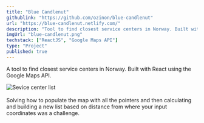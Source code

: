 ```yaml
---
title: "Blue Candlenut"
githublink: "https://github.com/ozinon/blue-candlenut"
url: "https://blue-candlenut.netlify.com/"
description: "Tool to find closest service centers in Norway. Built with React using the Google Maps API."
imgUrl: "blue-candlenut.png"
techstack: ["ReactJS", "Google Maps API"]
type: "Project"
published: true
---
```


A tool to find closest service centers in Norway. Built with React using the Google Maps API.

<div class="w-64 mx-auto my-4 md:float-right md:ml-4 md:mt-5">
  <img
    src="../../assets/projects/blue_candlenut_searched.png"
    alt="Sevice center list"
  />
</div>
<br />
Solving how to populate the map with all the pointers and then calculating and building a new list based on distance from where your input coordinates was a challenge.
<div class="clearfix"></div>
